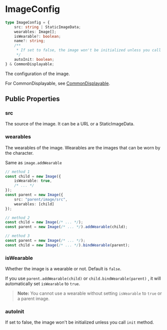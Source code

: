 # ImageConfig

```typescript
type ImageConfig = {
    src: string | StaticImageData;
    wearables: Image[];
    isWearable?: boolean;
    name?: string;
    /**
     * If set to false, the image won't be initialized unless you call `init` method
     */
    autoInit: boolean;
} & CommonDisplayable;
```

The configuration of the image.

For CommonDisplayable, see [CommonDisplayable](./CommonDisplayable).

## Public Properties

### src

The source of the image. It can be a URL or a StaticImageData.

### wearables

The wearables of the image. Wearables are the images that can be worn by the character.

Same as `image.addWearable`

```typescript
// method 1
const child = new Image({
    isWearable: true,
    /* ... */
});
const parent = new Image({
    src: "parent/image/src",
    wearables: [child]
});

// method 2
const child = new Image(/* ... */);
const parent = new Image(/* ... */).addWearable(child);

// method 3
const parent = new Image(/* ... */);
const child = new Image(/* ... */).bindWearable(parent);
```

### isWearable

Whether the image is a wearable or not. Default is `false`.

If you use `parent.addWearable(child)` or `child.bindWearable(parent)`
, it will automatically set `isWearable` to `true`.

> **Note:** You cannot use a wearable without setting `isWearable` to `true` or a parent image.

### autoInit

If set to false, the image won't be initialized unless you call `init` method.

